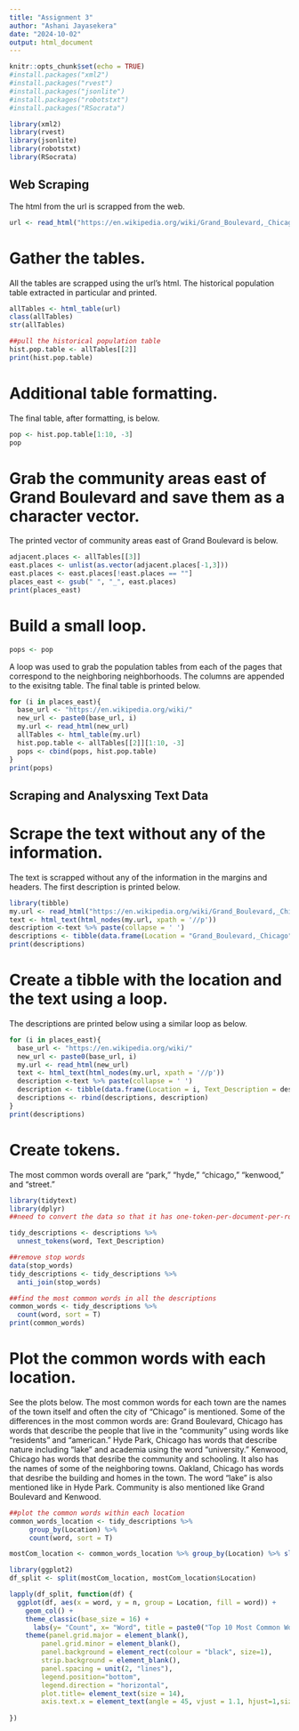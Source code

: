 ---
title: "Assignment 3"
author: "Ashani Jayasekera"
date: "2024-10-02"
output: html_document
---

```{r setup, include=FALSE}
knitr::opts_chunk$set(echo = TRUE)
#install.packages("xml2")
#install.packages("rvest")
#install.packages("jsonlite")
#install.packages("robotstxt")
#install.packages("RSocrata")

library(xml2)
library(rvest)
library(jsonlite)
library(robotstxt)
library(RSocrata)
```

## Web Scraping

The html from the url is scrapped from the web.

```{r cars1}
url <- read_html("https://en.wikipedia.org/wiki/Grand_Boulevard,_Chicago")
```

# Gather the tables. 
All the tables are scrapped using the url's html. The historical population table extracted in particular and printed. 

```{r cars2}
allTables <- html_table(url)
class(allTables)
str(allTables)

##pull the historical population table
hist.pop.table <- allTables[[2]]
print(hist.pop.table)
```
# Additional table formatting. 

The final table, after formatting, is below. 
```{r cars3}
pop <- hist.pop.table[1:10, -3]
pop
```
# Grab the community areas east of Grand Boulevard and save them as a character vector. 
The printed vector of community areas east of Grand Boulevard is below. 
```{r cars4}
adjacent.places <- allTables[[3]]
east.places <- unlist(as.vector(adjacent.places[-1,3]))
east.places <- east.places[!east.places == ""]
places_east <- gsub(" ", "_", east.places) 
print(places_east)
```
# Build a small loop.

```{r cars5}
pops <- pop
```

A loop was used to grab the population tables from each of the pages that correspond to the neighboring neighborhoods. The columns are appended to the exisitng table. The final table is printed below. 

```{r cars6}
for (i in places_east){
  base_url <- "https://en.wikipedia.org/wiki/"
  new_url <- paste0(base_url, i)
  my.url <- read_html(new_url)
  allTables <- html_table(my.url)
  hist.pop.table <- allTables[[2]][1:10, -3]
  pops <- cbind(pops, hist.pop.table)
}
print(pops)
```

## Scraping and Analysxing Text Data

# Scrape the text without any of the information. 

The text is scrapped without any of the information in the margins and headers. The first description is printed below. 
```{r cars7}
library(tibble)
my.url <- read_html("https://en.wikipedia.org/wiki/Grand_Boulevard,_Chicago")
text <- html_text(html_nodes(my.url, xpath = '//p'))
description <-text %>% paste(collapse = ' ')
descriptions <- tibble(data.frame(Location = "Grand_Boulevard,_Chicago", Text_Description = description))
print(descriptions)
```
# Create a tibble with the location and the text using a loop.

The descriptions are printed below using a similar loop as below. 

```{r cars8}
for (i in places_east){
  base_url <- "https://en.wikipedia.org/wiki/"
  new_url <- paste0(base_url, i)
  my.url <- read_html(new_url)
  text <- html_text(html_nodes(my.url, xpath = '//p'))
  description <-text %>% paste(collapse = ' ')
  description <- tibble(data.frame(Location = i, Text_Description = description))
  descriptions <- rbind(descriptions, description)
}
print(descriptions)
```
# Create tokens.

The most common words overall are "park," "hyde," "chicago," "kenwood," and "street."
```{r cars9}
library(tidytext)
library(dplyr)
##need to convert the data so that it has one-token-per-document-per-row

tidy_descriptions <- descriptions %>%
  unnest_tokens(word, Text_Description)

##remove stop words
data(stop_words)
tidy_descriptions <- tidy_descriptions %>%
  anti_join(stop_words)

##find the most common words in all the descriptions
common_words <- tidy_descriptions %>%
  count(word, sort = T)
print(common_words)
```

# Plot the common words with each location. 
See the plots below. The most common words for each town are the names of the town itself and often the city of "Chicago" is mentioned. Some of the differences in the most common words are: 
Grand Boulevard, Chicago has words that describe the people that live in the "community" using words like "residents" and "american."
Hyde Park, Chicago has words that describe nature including "lake" and academia using the word "university."
Kenwood, Chicago has words that desribe the community and schooling. It also has the names of some of the neighboring towns. 
Oakland, Chicago has words that desribe the building and homes in the town. The word "lake" is also mentioned like in Hyde Park. Community is also mentioned like Grand Boulevard and Kenwood. 

```{r cars10}
##plot the common words within each location
common_words_location <- tidy_descriptions %>%
     group_by(Location) %>%
     count(word, sort = T)

mostCom_location <- common_words_location %>% group_by(Location) %>% slice_max(c(`n`), n = 10)

library(ggplot2)
df_split <- split(mostCom_location, mostCom_location$Location)

lapply(df_split, function(df) {
  ggplot(df, aes(x = word, y = n, group = Location, fill = word)) +
    geom_col() +
    theme_classic(base_size = 16) +
      labs(y= "Count", x= "Word", title = paste0("Top 10 Most Common Words for Neighborhood ", df$Location[1]))+
    theme(panel.grid.major = element_blank(), 
        panel.grid.minor = element_blank(),
        panel.background = element_rect(colour = "black", size=1),
        strip.background = element_blank(),
        panel.spacing = unit(2, "lines"),
        legend.position="bottom",
        legend.direction = "horizontal", 
        plot.title= element_text(size = 14),
        axis.text.x = element_text(angle = 45, vjust = 1.1, hjust=1,size = 10))
    
})

```
